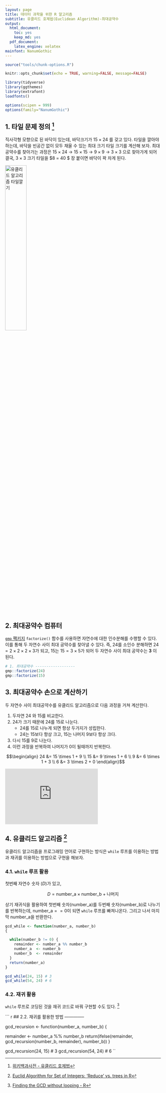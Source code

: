 ```yaml
---
layout: page
title: 데이터 과학을 위한 R 알고리즘
subtitle: 유클리드 호제법(Euclidean Algorithm)-최대공약수
output:
  html_document: 
    toc: yes
    keep_md: yes
  pdf_document:
    latex_engine: xelatex
mainfont: NanumGothic
---
```


```r
source("tools/chunk-options.R") 

knitr::opts_chunk$set(echo = TRUE, warning=FALSE, message=FALSE)

library(tidyverse)
library(ggthemes)
library(extrafont)
loadfonts()

options(scipen = 999)
options(family="NanumGothic")
```


## 1. 타일 문제 정의 [^wiki-euclid-algorith] {#tile-problem}

[^wiki-euclid-algorith]: [위키백과사전 - 유클리드 호제법](https://ko.wikipedia.org/wiki/%EC%9C%A0%ED%81%B4%EB%A6%AC%EB%93%9C_%ED%98%B8%EC%A0%9C%EB%B2%95)

직사각형 모향으로 된 바닥이 있는데, 바닥크기가 $15 \times 24$ 를 갖고 있다.
타일을 깔아야 하는데, 바닥을 빈공간 없이 모두 채울 수 있는 최대 크기 타일 크기를 계산해 보자.
최대공약수를 찾아가는 과정은 $15 \times 24$ &rarr; $15 \times 15$ &rarr; $9 \times 9$ &rarr;
$3 \times 3$ 으로 찾아가게 되어 결국, $3 \times 3$ 크기 타일을 $8 \times 5 = 40 $ 장 붙이면 바닥이 꽉 차게 된다.


<img src="fig/euclid-algorithm-tile.png" alt="유클리드 알고리즘 타일깔기" width="37%" />

## 2. 최대공약수 컴퓨터 {#great-common-divider}

[`gmp` 팩키지](https://cran.r-project.org/web/packages/gmp/index.html) `factorize()` 함수를 사용하면 자연수에 대한 인수분해를 수행할 수 있다.
이를 통해 두 자연수 사이 최대 공약수를 찾아낼 수 있다. 
즉, 24를 소인수 분해하면 $24 = 2 \times 2 \times 2 \times 3$가 되고, 
15는 $15 = 3 \times 5$가 되어 두 자연수 사이 최대 공약수는 **3** 이 된다.


``` r
# 1. 최대공약수 ------------------
gmp::factorize(24)
gmp::factorize(15)
```

## 3. 최대공약수 손으로 계산하기 {#great-common-divider-by-hand}

두 자연수 사이 최대공약수를 유클리드 알고리즘으로 다음 과정을 거쳐 계산한다.

1. 두자연 24 와 15를 비교한다.
1. 24가 크기 때문에 24를 15로 나눈다.
    - 24를 15로 나누게 되면 항상 두가지가 성립한다.
    - 24는 15보다 항상 크고, 15는 나머지 9보다 항상 크다.
1. 다시 15를 9로 나눈다.
1. 이런 과정을 반복하여 나머지가 0이 될때까지 반복한다.

$$\begin{align}
    24 &= 15 \times 1 + 9 \\
    15 &= 9 \times 1 + 6 \\
    9  &= 6 \times 1 + 3 \\
    6  &= 3 \times 2 + 0 
  \end{align}$$

<iframe width="300" height="180" src="https://www.youtube.com/embed/NdqwT9kfquY" frameborder="0" allowfullscreen></iframe>

## 4. 유클리드 알고리즘  [^r-euclid-algorithm] {#euclid-algorithm-run}

[^r-euclid-algorithm]: [Euclid Algorithm for Set of Integers: ‘Reduce’ vs. trees in R](https://www.r-bloggers.com/euclid-algorithm-for-set-of-integers-reduce-vs-trees-in-r/)

유클리드 알고리즘을 프로그래밍 언어로 구현하는 방식은 
`while` 루프를 이용하는 방법과 재귀를 이용하는 방법으로 구현을 해보자. 

### 4.1. `while` 루프 활용 {#while-loop}

첫번째 자연수 숫자 ($D$)가 있고, 

$$D = \text{number_a} \times \text{number_b} + \text{나머지}$$

상기 재귀식을 활용하여 첫번째 숫자($\text{number_a}$)를 두번째 숫자($\text{number_b}$)로 
나누기를 반복하는데, $\text{number_a}==0$이 되면 `while` 루프를 빠져나온다.
그리고 나서 마지막 $\text{number_a}$을 반환한다.

``` r
gcd_while <- function(number_a, number_b)
{

  while(number_b != 0) {
    remainder <- number_a %% number_b
    number_a  <- number_b
    number_b  <- remainder
  }
  return(number_a)
}

gcd_while(24, 15) # 3
gcd_while(54, 24) # 6
```

### 4.2. 재귀 활용 {#recursion-without-loop}

`while` 루프로 코딩된 것을 재귀 코드로 바꿔 구현할 수도 있다. [^euclid-without-loop]

[^euclid-without-loop]: [Finding the GCD without looping - R
](https://stackoverflow.com/questions/21502181/finding-the-gcd-without-looping-r)


``` r
## 2.2. 재귀를 활용한 방법 --------------

gcd_recursion <- function(number_a, number_b) {
  
  remainder <- number_a %% number_b
  return(ifelse(remainder, gcd_recursion(number_b, remainder), number_b))
}

gcd_recursion(24, 15) # 3
gcd_recursion(54, 24) # 6
``
